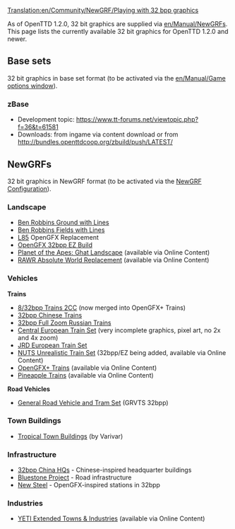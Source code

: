 [[Translation:en/Community/NewGRF/Playing with 32 bpp graphics]]
{{en/Feature|1.2}}

As of OpenTTD 1.2.0, 32 bit graphics are supplied via [[en/Manual/NewGRF]]s. This page lists the currently available 32 bit graphics for OpenTTD 1.2.0 and newer.

== Base sets ==
32 bit graphics in base set format (to be activated via the [[en/Manual/Game options window]]).

=== zBase ===
* Development topic: https://www.tt-forums.net/viewtopic.php?f=36&t=61581
* Downloads: from ingame via content download or from http://bundles.openttdcoop.org/zbuild/push/LATEST/

== NewGRFs ==
32 bit graphics in NewGRF format (to be activated via the [[en/Manual/NewGRF|NewGRF Configuration]]).

===Landscape===
* [http://dev.openttdcoop.org/attachments/download/3067/br_ground_lines.grf Ben Robbins Ground with Lines]
* [http://dev.openttdcoop.org/attachments/download/3073/br_ground_fields_lines.grf Ben Robbins Fields with Lines]
* [http://www.tt-forums.net/viewtopic.php?t=47475 L85] OpenGFX Replacement
* [https://dev.openttdcoop.org/projects/32bpp-ez-build OpenGFX 32bpp EZ Build]
* [http://dev.openttdcoop.org/projects/pota-ghat Planet of the Apes: Ghat Landscape] (available via Online Content)
* [https://dev.openttdcoop.org/projects/rawr RAWR Absolute World Replacement] (available via Online Content)

===Vehicles===
'''Trains'''
* [http://www.tt-forums.net/viewtopic.php?f=67&t=59332 8/32bpp Trains 2CC] (now merged into OpenGFX+ Trains)
* [http://www.tt-forums.net/viewtopic.php?t=70494 32bpp Chinese Trains]
* [http://forums.ttdrussia.net/viewtopic.php?t=3566 32bpp Full Zoom Russian Trains]
* [http://dev.openttdcoop.org/projects/cets Central European Train Set] (very incomplete graphics, pixel art, no 2x and 4x zoom)
* [http://jrd.sweb.cz/ostatni.html JRD European Train Set]
* [http://dev.openttdcoop.org/projects/nuts/ NUTS Unrealistic Train Set] (32bpp/EZ being added, available via Online Content)
* [http://bundles.openttdcoop.org/ogfx-trains/nightlies/LATEST/ OpenGFX+ Trains] (available via Online Content)
* [http://www.tt-forums.net/viewtopic.php?f=67&t=70244 Pineapple Trains] (available via Online Content)

'''Road Vehicles'''
* [http://www.tt-forums.net/viewtopic.php?p=1048814#p1048814 General Road Vehicle and Tram Set] (GRVTS 32bpp)

===Town Buildings===
* [http://www.tt-forums.net/viewtopic.php?f=36&t=63582 Tropical Town Buildings] (by Varivar)

===Infrastructure===
* [http://www.tt-forums.net/viewtopic.php?t=72667 32bpp China HQs] - Chinese-inspired headquarter buildings
* [http://www.tt-forums.net/viewtopic.php?t=72718 Bluestone Project] - Road infrastructure 
* [http://www.tt-forums.net/viewtopic.php?t=72869 New Steel] - OpenGFX-inspired stations in 32bpp

===Industries===
* [http://dev.openttdcoop.org/projects/yeti YETI Extended Towns & Industries] (available via Online Content)